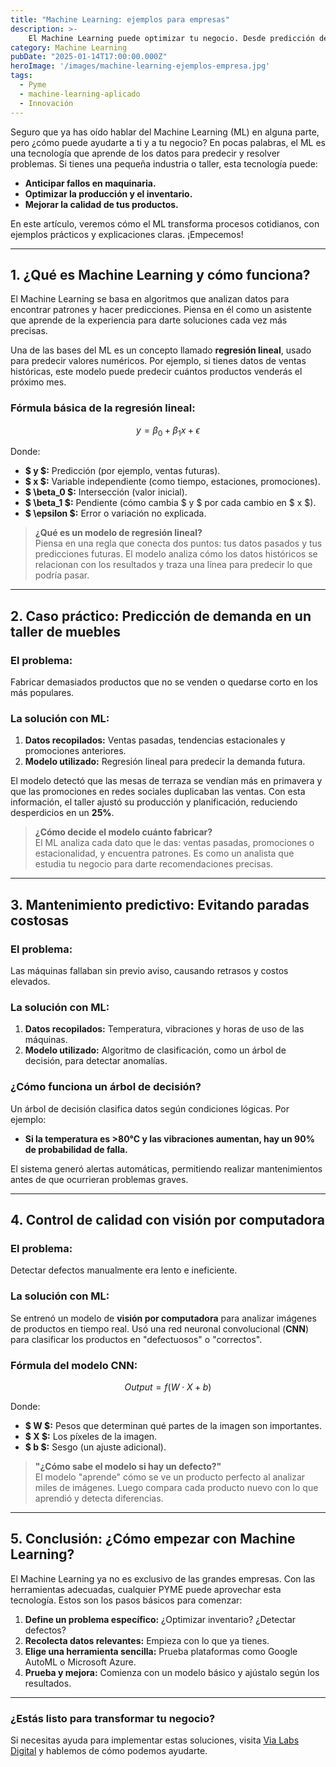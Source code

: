 ```yaml
---
title: "Machine Learning: ejemplos para empresas"
description: >-
    El Machine Learning puede optimizar tu negocio. Desde predicción de demanda hasta mantenimiento predictivo, aprende a aplicar esta tecnología para mejorar producción, reducir costos y detectar defectos. ¡Empieza hoy!
category: Machine Learning
pubDate: "2025-01-14T17:00:00.000Z"
heroImage: '/images/machine-learning-ejemplos-empresa.jpg'
tags:
  - Pyme
  - machine-learning-aplicado
  - Innovación
---
```



Seguro que ya has oído hablar del Machine Learning (ML) en alguna parte, pero ¿cómo puede ayudarte a ti y a tu negocio? En pocas palabras, el ML es una tecnología que aprende de los datos para predecir y resolver problemas. Si tienes una pequeña industria o taller, esta tecnología puede:

- **Anticipar fallos en maquinaria.**
- **Optimizar la producción y el inventario.**
- **Mejorar la calidad de tus productos.**

En este artículo, veremos cómo el ML transforma procesos cotidianos, con ejemplos prácticos y explicaciones claras. ¡Empecemos!

---

## 1. ¿Qué es Machine Learning y cómo funciona?

El Machine Learning se basa en algoritmos que analizan datos para encontrar patrones y hacer predicciones. Piensa en él como un asistente que aprende de la experiencia para darte soluciones cada vez más precisas.

Una de las bases del ML es un concepto llamado **regresión lineal**, usado para predecir valores numéricos. Por ejemplo, si tienes datos de ventas históricas, este modelo puede predecir cuántos productos venderás el próximo mes.

### Fórmula básica de la regresión lineal:

$$
y = \beta_0 + \beta_1x + \epsilon
$$

Donde:
- **$ y $:** Predicción (por ejemplo, ventas futuras).
- **$ x $:** Variable independiente (como tiempo, estaciones, promociones).
- **$ \beta_0 $:** Intersección (valor inicial).
- **$ \beta_1 $:** Pendiente (cómo cambia $ y $ por cada cambio en $ x $).
- **$ \epsilon $:** Error o variación no explicada.

> **¿Qué es un modelo de regresión lineal?**  
> Piensa en una regla que conecta dos puntos: tus datos pasados y tus predicciones futuras. El modelo analiza cómo los datos históricos se relacionan con los resultados y traza una línea para predecir lo que podría pasar.

---

## 2. Caso práctico: Predicción de demanda en un taller de muebles

### El problema:  
Fabricar demasiados productos que no se venden o quedarse corto en los más populares.

### La solución con ML:  
1. **Datos recopilados:** Ventas pasadas, tendencias estacionales y promociones anteriores.  
2. **Modelo utilizado:** Regresión lineal para predecir la demanda futura.

El modelo detectó que las mesas de terraza se vendían más en primavera y que las promociones en redes sociales duplicaban las ventas. Con esta información, el taller ajustó su producción y planificación, reduciendo desperdicios en un **25%**.

> **¿Cómo decide el modelo cuánto fabricar?**  
> El ML analiza cada dato que le das: ventas pasadas, promociones o estacionalidad, y encuentra patrones. Es como un analista que estudia tu negocio para darte recomendaciones precisas.

---

## 3. Mantenimiento predictivo: Evitando paradas costosas

### El problema:  
Las máquinas fallaban sin previo aviso, causando retrasos y costos elevados.

### La solución con ML:  
1. **Datos recopilados:** Temperatura, vibraciones y horas de uso de las máquinas.  
2. **Modelo utilizado:** Algoritmo de clasificación, como un árbol de decisión, para detectar anomalías.

### ¿Cómo funciona un árbol de decisión?
Un árbol de decisión clasifica datos según condiciones lógicas. Por ejemplo:

- **Si la temperatura es >80°C y las vibraciones aumentan, hay un 90% de probabilidad de falla.**

El sistema generó alertas automáticas, permitiendo realizar mantenimientos antes de que ocurrieran problemas graves.

---

## 4. Control de calidad con visión por computadora

### El problema:  
Detectar defectos manualmente era lento e ineficiente.

### La solución con ML:  
Se entrenó un modelo de **visión por computadora** para analizar imágenes de productos en tiempo real. Usó una red neuronal convolucional (**CNN**) para clasificar los productos en "defectuosos" o "correctos".

### Fórmula del modelo CNN:

$$
Output = f(W \cdot X + b)
$$

Donde:
- **$ W $:** Pesos que determinan qué partes de la imagen son importantes.  
- **$ X $:** Los píxeles de la imagen.  
- **$ b $:** Sesgo (un ajuste adicional).  

> **"¿Cómo sabe el modelo si hay un defecto?"**  
> El modelo "aprende" cómo se ve un producto perfecto al analizar miles de imágenes. Luego compara cada producto nuevo con lo que aprendió y detecta diferencias.

---

## 5. Conclusión: ¿Cómo empezar con Machine Learning?

El Machine Learning ya no es exclusivo de las grandes empresas. Con las herramientas adecuadas, cualquier PYME puede aprovechar esta tecnología. Estos son los pasos básicos para comenzar:

1. **Define un problema específico:** ¿Optimizar inventario? ¿Detectar defectos?  
2. **Recolecta datos relevantes:** Empieza con lo que ya tienes.  
3. **Elige una herramienta sencilla:** Prueba plataformas como Google AutoML o Microsoft Azure.  
4. **Prueba y mejora:** Comienza con un modelo básico y ajústalo según los resultados.

---

### ¿Estás listo para transformar tu negocio?

Si necesitas ayuda para implementar estas soluciones, visita [Via Labs Digital](https://www.vialabsdigital.com) y hablemos de cómo podemos ayudarte.
